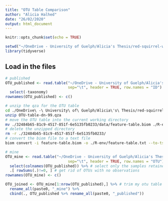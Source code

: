 ```yaml
---
title: "OTU Table Comparison"
author: "Alicia Halhed"
date: "26/02/2020"
output: html_document
---
```


```r
knitr::opts_chunk$set(echo = TRUE)
```
```r
setwd("~/OneDrive - University of Guelph/Alicia's Thesis/red-squirrel-w2020/R-env")
library(tidyverse)
```

## Load in the files

```r
# published
OTU_published <- read.table("~/OneDrive - University of Guelph/Alicia's Thesis/red-squirrel-data/exploration/otu_table_all_samplesAH.txt", 
                            sep="\t", header = TRUE, row.names = "ID") #%>%
  select(-taxonomy)
rownames(OTU_published) <- c()
```

```bash
# unzip the qza for the OTU table
cd ./OneDrive\ -\ University\ of\ Guelph/Alicia\'s\ Thesis/red-squirrel-w2020/
unzip OTU-table-dn-99.qza
# move the OTU table into the current working directory
mv ./32484b65-81c9-4517-851f-6e5135fb0233/data/feature-table.biom ./R-env/
# delete the unzipped directory
rm -r ./32484b65-81c9-4517-851f-6e5135fb0233/
# convert the biom file to a text file
biom convert -i feature-table.biom -o ./R-env/feature-table.txt --to-tsv
```

```r
# mine
OTU_mine <- read.table("~/OneDrive - University of Guelph/Alicia's Thesis/red-squirrel-w2020/R-env/feature-table.txt", 
                            sep="\t", header = TRUE, row.names = "OTU") %>% 
  select(colnames(OTU_published)) %>% # select only the samples retained in the original data
  .[ rowSums(.)!=0, ] # get rid of OTUs with no observations
rownames(OTU_mine) <- c()
```

```r
OTU_joined <- OTU_mine[1:nrow(OTU_published),] %>% # trim my otu table to the length of the published one
  rename_all(paste0, "_mine") %>%
  cbind(., OTU_published %>% rename_all(paste0, "_published"))
```

